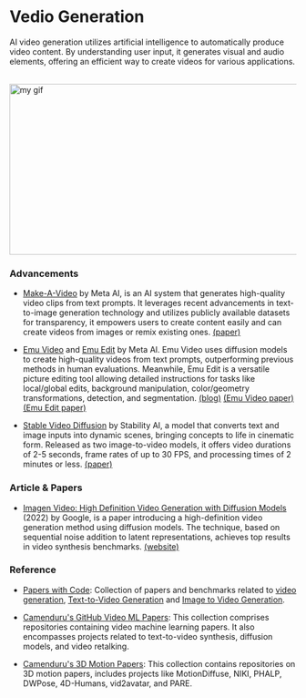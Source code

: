 # Vedio Generation

AI video generation utilizes artificial intelligence to automatically produce video content. By understanding user input, it generates visual and audio elements, offering an efficient way to create videos for various applications.

<br />

<Image src={myGif} alt="my gif" height="300" width="1000"/>

### Advancements

- [Make-A-Video](https://makeavideo.studio/) by Meta AI, is an AI system that generates high-quality video clips from text prompts. It leverages recent advancements in text-to-image generation technology and utilizes publicly available datasets for transparency, it empowers users to create content easily and can create videos from images or remix existing ones. <a class="link" target="_blank" href="https://arxiv.org/abs/2209.14792">(paper)</a> 

- [Emu Video](https://emu-video.metademolab.com/) and [Emu Edit](https://emu-edit.metademolab.com/) by Meta AI. Emu Video uses diffusion models to create high-quality videos from text prompts, outperforming previous methods in human evaluations. Meanwhile, Emu Edit is a versatile picture editing tool allowing detailed instructions for tasks like local/global edits, background manipulation, color/geometry transformations, detection, and segmentation. <a class="link" target="_blank" href="https://ai.meta.com/blog/emu-text-to-video-generation-image-editing-research/">(blog)</a> <a class="link" target="_blank" href="https://arxiv.org/abs/2311.10709">(Emu Video paper)</a> <a class="link" target="_blank" href="https://emu-edit.metademolab.com/assets/emu_edit.pdf">(Emu Edit paper)</a>

- [Stable Video Diffusion](https://stability.ai/stable-video) by Stability AI, a model that converts text and image inputs into dynamic scenes, bringing concepts to life in cinematic form. Released as two image-to-video models, it offers video durations of 2-5 seconds, frame rates of up to 30 FPS, and processing times of 2 minutes or less. <a class="link" target="_blank" href="https://stability.ai/research/stable-video-diffusion-scaling-latent-video-diffusion-models-to-large-datasets">(paper)</a>

### Article & Papers

- [Imagen Video: High Definition Video Generation with Diffusion Models](https://arxiv.org/abs/2210.02303) (2022) by Google, is a paper introducing a high-definition video generation method using diffusion models. The technique, based on sequential noise addition to latent representations, achieves top results in video synthesis benchmarks. <a class="link" target="_blank" href="https://imagen.research.google/video/">(website)</a>


### Reference

- [Papers with Code](https://paperswithcode.com/): Collection of papers and benchmarks related to <a class="link" target="_blank" href="https://paperswithcode.com/task/video-generation">video generation</a>, <a class="link" target="_blank" href="https://paperswithcode.com/task/text-to-video-generation">Text-to-Video Generation</a> and <a class="link" target="_blank" href="https://paperswithcode.com/task/image-to-video">Image to Video Generation</a>.

- [Camenduru's GitHub Video ML Papers](https://github.com/camenduru#-video-ml-papers): This collection comprises repositories containing video machine learning papers. It also encompasses projects related to text-to-video synthesis, diffusion models, and video retalking.

- [Camenduru's 3D Motion Papers](https://github.com/camenduru#-3d-motion-papers): This collection contains repositories on 3D motion papers, includes projects like MotionDiffuse, NIKI, PHALP, DWPose, 4D-Humans, vid2avatar, and PARE.

